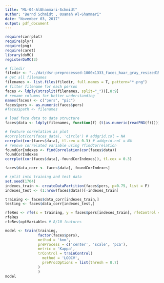 ```yaml
---
title: "ML-04-AlGhammari-Schmidt"
author: "Bernd Schmidt , Osamah Al-Ghammari"
date: "November 03, 2017"
output: pdf_document
---
```


```r
require(corrplot)
require(plyr)
require(png)
require(caret)
library(doMC)
registerDoMC(3)
```

```r
# filedir
filedir <- "../dat/dsr-preprocessed-1000x1333_faces_haar_gray_resized150_equalized_50x50"
# get all filenames
filenames <- list.files(filedir, full.names = T, pattern="*.png")
# filter filename for each person
faces <- ldply(strsplit(filenames, split="_"))[,8:9]
# rename columns for better understanding
names(faces) <- c("pers", "pic")
faces$pers <- as.numeric(faces$pers)
#faces$path <- filenames

# load face data to data structure
faces$data <- ldply(filenames, function(f) (t(as.numeric(readPNG(f)))))

```

```r
# feature correlation as plot
#corrplot(cor(faces_data), 'circle') # addgrid.col = NA
corrplot(cor(faces$data), tl.cex = 0.3) # addgrid.col = NA
# remove correlated variable using ?findCorrelation
foundCorIndexes <- findCorrelation(cor(faces$data))
foundCorIndexes
corrplot(cor(faces$data[,-foundCorIndexes]), tl.cex = 0.3)

faces$data_corr <- faces$data[,-foundCorIndexes]
```

```r
# split into training and test data
set.seed(1704)
indexes_train <- createDataPartition(faces$pers, p=0.75, list = F)
indexes_test <- (1:nrow(faces$data))[-indexes_train]

training <- faces$data_corr[indexes_train,]
testing <- faces$data_corr[indexes_test,]
```

```r
rfeRes <- rfe(x = training, y = faces$pers[indexes_train], rfeControl = rfeControl(functions = rfFuncs, method = 'repeatedcv', repeats = 5)) # more repeats are better
rfeRes
rfeRes$optVariables # 8/10 features
```

```r
model <- train(training,
               factor(faces$pers),
               method = 'knn',
               preProcess = c('center', 'scale', 'pca'),
               metric = 'Kappa',
               trControl = trainControl(
                 method = 'LOOCV',
                 preProcOptions = list(thresh = 0.7)
               )
               )
model
```